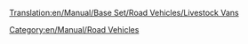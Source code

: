 [[Translation:en/Manual/Base Set/Road Vehicles/Livestock Vans]]
{{en/Manual/Base Set/Road Vehicles/RoadVehicle|name     = Talbott Livestock Van
  |img      = en/Manual/Base Set/Road Vehicles/Talbott Livestock Van.png
  |price    = £4,305 ($8,610) 
  |speed    = 30 mph (48 km/h)
  |annual   = £421 ($842)
  |designed = 1935
  |life     = 15
  |capacity = 14 items of livestock
}}
{{en/Manual/Base Set/Road Vehicles/RoadVehicle|name     = Uhl Livestock Van
  |img      = en/Manual/Base Set/Road Vehicles/Uhl Livestock Van.png
  |price    = £5,330 ($10,660)  
  |speed    = 55 mph (88 km/h)
  |annual   = £787 ($1,574)
  |designed = 1980
  |life     = 15
  |capacity = 16 items of livestock
}}
{{en/Manual/Base Set/Road Vehicles/RoadVehicle|name     = Foster Livestock Van
  |img      = en/Manual/Base Set/Road Vehicles/Foster Livestock Van.png
  |price    = £5,740 ($11,480) 
  |speed    = 70 mph (112 km/h)
  |annual   = £1,125 ($2,250)
  |designed = 2022
  |life     = 15
  |capacity = 18 items of livestock
}}

[[Category:en/Manual/Road Vehicles]]